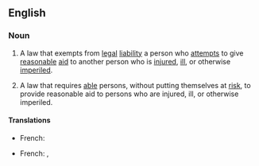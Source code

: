 ==English==
{{wikipedia}}

===Noun===
{{en-noun|sg=[[Good Samaritan]] [[law]]}}

# {{legal}} A law that exempts from [[legal]] [[liability]] a person who [[attempt]]s to give [[reasonable]] [[aid]] to another person who is [[injure]]d, [[ill]], or otherwise [[imperil]]ed.
# {{legal}} A law that requires [[able]] persons, without putting themselves at [[risk]], to provide reasonable aid to persons who are injured, ill, or otherwise imperiled.

====Translations====
{{trans-top|law that exempts from legal liability}}
* French: {{t|fr|loi du bon Samaritain|f}}
{{trans-mid}}
{{trans-bottom}}

{{trans-top|law that requires to provide aid to persons}}
* French: {{t|fr|loi du bon Samaritain|f}}, {{qualifier|France}} {{t|fr|non-assistance à personne en danger|f}}
{{trans-mid}}
{{trans-bottom}}